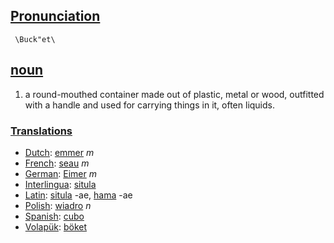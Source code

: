 == [[Pronunciation]]==

  \Buck"et\

== [[noun]] ==

#a round-mouthed container made out of plastic, metal or wood, outfitted with a handle and used for carrying things in it, often liquids. 

=== [[Translation]]s ===
*[[Dutch]]: [[emmer]] ''m''
*[[French]]: [[seau]] ''m''
*[[German]]: [[Eimer]] ''m''
*[[Interlingua]]: [[situla]]
*[[Latin]]: [[situla]] -ae, [[hama]] -ae
*[[Polish]]: [[wiadro]] ''n''
*[[Spanish]]: [[cubo]]
*[[Volapük]]: [[böket]]